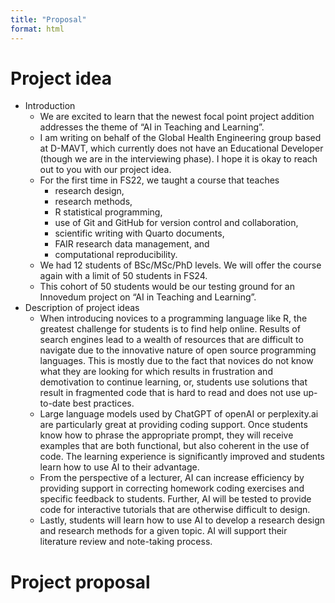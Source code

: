 ```yaml
---
title: "Proposal"
format: html
---
```


# Project idea

- Introduction
    - We are excited to learn that the newest focal point project addition addresses the theme of "AI in Teaching and Learning".
    - I am writing on behalf of the Global Health Engineering group based at D-MAVT, which currently does not have an Educational Developer (though we are in the interviewing phase). I hope it is okay to reach out to you with our project idea.
    - For the first time in FS22, we taught a course that teaches
        - research design,
        - research methods,
        - R statistical programming,
        - use of Git and GitHub for version control and collaboration,
        - scientific writing with Quarto documents,
        - FAIR research data management, and
        - computational reproducibility.
    - We had 12 students of BSc/MSc/PhD levels. We will offer the course again with a limit of 50 students in FS24.
    - This cohort of 50 students would be our testing ground for an Innovedum project on "AI in Teaching and Learning".
- Description of project ideas
    - When introducing novices to a programming language like R, the greatest challenge for students is to find help online. Results of search engines lead to a wealth of resources that are difficult to navigate due to the innovative nature of open source programming languages. This is mostly due to the fact that novices do not know what they are looking for which results in frustration and demotivation to continue learning, or, students use solutions that result in fragmented code that is hard to read and does not use up-to-date best practices.
    - Large language models used by ChatGPT of openAI or perplexity.ai are particularly great at providing coding support. Once students know how to phrase the appropriate prompt, they will receive examples that are both functional, but also coherent in the use of code. The learning experience is significantly improved and students learn how to use AI to their advantage.
    - From the perspective of a lecturer, AI can increase efficiency by providing support in correcting homework coding exercises and specific feedback to students. Further, AI will be tested to provide code for interactive tutorials that are otherwise difficult to design.
    - Lastly, students will learn how to use AI to develop a research design and research methods for a given topic. AI will support their literature review and note-taking process.


# Project proposal
